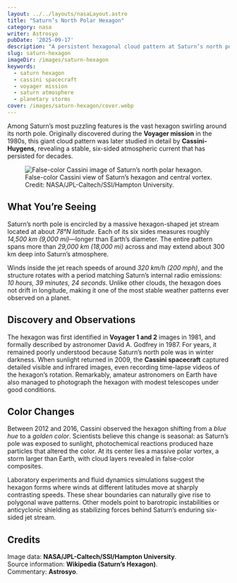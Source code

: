 ```yaml
---
layout: ../../layouts/nasaLayout.astro
title: "Saturn’s North Polar Hexagon"
category: nasa
writer: Astrosyo
pubDate: '2025-09-17'
description: "A persistent hexagonal cloud pattern at Saturn’s north pole, first discovered by Voyager and later imaged in detail by Cassini."
slug: saturn-hexagon
imageDir: /images/saturn-hexagon
keywords:
  - saturn hexagon
  - cassini spacecraft
  - voyager mission
  - saturn atmosphere
  - planetary storms
cover: /images/saturn-hexagon/cover.webp
---
```


<section class="introduction-text">
  <p>
    Among Saturn’s most puzzling features is the vast hexagon swirling around its north pole.  
    Originally discovered during the <strong>Voyager mission</strong> in the 1980s, this giant cloud pattern was later 
    studied in detail by <strong>Cassini-Huygens</strong>, revealing a stable, six-sided atmospheric current that has persisted for decades.
  </p>
</section>

<section class="intro">
  <figure class="nasa-figure centered_flex">
    <img
      src={`${frontmatter.imageDir}/cover.webp`}
      alt="False-color Cassini image of Saturn’s north polar hexagon."
      class="nasa-image"
      loading="lazy"
    />
    <figcaption>
      False-color Cassini view of Saturn’s hexagon and central vortex.  
      Credit: NASA/JPL-Caltech/SSI/Hampton University.
    </figcaption>
  </figure>
</section>

<section class="details">
  <h2>What You’re Seeing</h2>
  <p>
    Saturn’s north pole is encircled by a massive hexagon-shaped jet stream located at about <em>78°N latitude</em>.  
    Each of its six sides measures roughly <em>14,500 km (9,000 mi)</em>—longer than Earth’s diameter.  
    The entire pattern spans more than <em>29,000 km (18,000 mi)</em> across and may extend about 300 km deep into Saturn’s atmosphere.
  </p>
  <p>
    Winds inside the jet reach speeds of around <em>320 km/h (200 mph)</em>, and the structure rotates with a period matching Saturn’s 
    internal radio emissions: <em>10 hours, 39 minutes, 24 seconds</em>.  
    Unlike other clouds, the hexagon does not drift in longitude, making it one of the most stable weather patterns ever observed on a planet.
  </p>
</section>

<section class="discovery">
  <h2>Discovery and Observations</h2>
  <p>
    The hexagon was first identified in <strong>Voyager 1 and 2</strong> images in 1981, and formally described by astronomer 
    David A. Godfrey in 1987. For years, it remained poorly understood because Saturn’s north pole was in winter darkness.  
    When sunlight returned in 2009, the <strong>Cassini spacecraft</strong> captured detailed visible and infrared images,  
    even recording time-lapse videos of the hexagon’s rotation.  
    Remarkably, amateur astronomers on Earth have also managed to photograph the hexagon with modest telescopes under good conditions.
  </p>
</section>

<section class="color-changes">
  <h2>Color Changes</h2>
  <p>
    Between 2012 and 2016, Cassini observed the hexagon shifting from a <em>blue hue</em> to a <em>golden color</em>.  
    Scientists believe this change is seasonal: as Saturn’s pole was exposed to sunlight, photochemical reactions produced haze particles that altered the color.  
    At its center lies a massive polar vortex, a storm larger than Earth, with cloud layers revealed in false-color composites.  
  </p>
  <p>
    Laboratory experiments and fluid dynamics simulations suggest the hexagon forms where winds at different latitudes move at sharply contrasting speeds.  
    These shear boundaries can naturally give rise to polygonal wave patterns.  
    Other models point to barotropic instabilities or anticyclonic shielding as stabilizing forces behind Saturn’s enduring six-sided jet stream.
  </p>
</section>

<section class="credits">
  <h2>Credits</h2>
  <p>
    Image data: <strong>NASA/JPL-Caltech/SSI/Hampton University</strong>.<br/>
    Source information: <strong>Wikipedia (Saturn’s Hexagon)</strong>.<br/>
    Commentary: <strong>Astrosyo</strong>.
  </p>
</section>